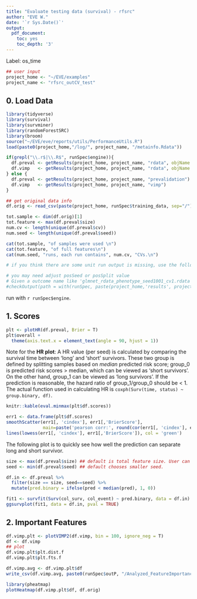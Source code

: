 ```yaml
---
title: "Evaluate testing data (survival) - rfsrc"
author: "EVE W."
date: '`r Sys.Date()`'
output:
  pdf_document:
    toc: yes
    toc_depth: '3'
---
```


Label: os_time

```r
## user input
project_home <- "~/EVE/examples"
project_name <- "rfsrc_outCV_test"
```


## 0. Load Data

```r
library(tidyverse)
library(survival)
library(survminer)
library(randomForestSRC)
library(broom)
source("~/EVE/eve/reports/utils/PerformanceUtils.R")
load(paste0(project_home,"/log/", project_name, "/metainfo.Rdata"))

if(grepl("\\.r$|\\.R$", runSpec$engine)){
  df.preval <- getResults(project_home, project_name, "rdata", objName = "df_pred")
  df.vimp   <- getResults(project_home, project_name, "rdata", objName = "df_vimp")
} else {
  df.preval <- getResults(project_home, project_name, "prevalidation")
  df.vimp   <- getResults(project_home, project_name, "vimp")
}

## get original data info
df.orig <- read_csv(paste(project_home, runSpec$training_data, sep="/"))

tot.sample <- dim(df.orig)[1]
tot.feature <- max(df.preval$size)
num.cv <- length(unique(df.preval$cv))
num.seed <- length(unique(df.preval$seed))

cat(tot.sample, "of samples were used \n")
cat(tot.feature, "of full features\n")
cat(num.seed, "runs, each run contains", num.cv, "CVs.\n")

# if you think there are some unit run output is missing, use the following to figure out which ones are missing; then you can check out their log output to see whether there are specific errors

# you may need adjust posSeed or posSplit value
# Given a outcome name like 'glmnet_rdata_phenotype_seed1001_cv1.rdata', and the function splitting the output name by '_', the index of seed value is 4, and that of cv split is 5. So there are posSeed=4, posSplit = 5 below.
#checkOutput(path = with(runSpec, paste(project_home,'results', project_name, sep='/')), pattern = paste( '\\.rdata', sep=''), posSeed=4, posSplit = 5 )

```
run with `r runSpec$engine`.

## 1. Scores

```r
plt <- plotHR(df.preval, Brier = T)
plt$overall +
  theme(axis.text.x = element_text(angle = 90, hjust = 1))
```

Note for the **HR plot**: A HR value (per seed) is calculated by comparing the survival time between 'long' and 'short' survivors. These two group is defined by splitting samples based on _median_ predicted risk score; group_0 is predicted risk scores > median, which can be viewed as 'short survivors'. On the other hand, group_1 can be viewed as 'long survivors'. If the prediction is reasonable, the hazard ratio of group_1/group_0 should be < 1. The actual function used in calculating HR is ```coxph(Surv(time, status) ~ group.binary, df)```.


```r
knitr::kable(eval.minmax(plt$df.scores))
```


```r
err1 <- data.frame(plt$df.scores)
smoothScatter(err1[, 'cindex'], err1[,'BrierScore'], 
              main=paste('pearson corr:', round(cor(err1[, 'cindex'], err1[,'BrierScore']), 2) ))
lines(lowess(err1[, 'cindex'], err1[,'BrierScore']), col = 'green')
```


The following plot is to quickly see how well the prediction can separate long and short survivor. 
```r
size <- max(df.preval$size) ## default is total feature size. User can choose any RFE size
seed <- min(df.preval$seed) ## default chooses smaller seed.

df.in <- df.preval %>% 
  filter(size == size, seed==seed) %>% 
  mutate(pred.binary = ifelse(pred < median(pred), 1, 0))

fit1 <- survfit(Surv(col_surv, col_event) ~ pred.binary, data = df.in)
ggsurvplot(fit1, data = df.in, pval = TRUE)
```

## 2. Important Features

```r
df.vimp.plt <- plotVIMP2(df.vimp, bin = 100, ignore_neg = T)
df <- df.vimp
## plot
df.vimp.plt$plt.dist.f
df.vimp.plt$plt.fts.f

df.vimp.avg <- df.vimp.plt$df
write_csv(df.vimp.avg, paste0(runSpec$outP, "/Analyzed_FeatureImportance_avg.csv"))
```

```r
library(pheatmap)
plotHeatmap(df.vimp.plt$df, df.orig)
```





